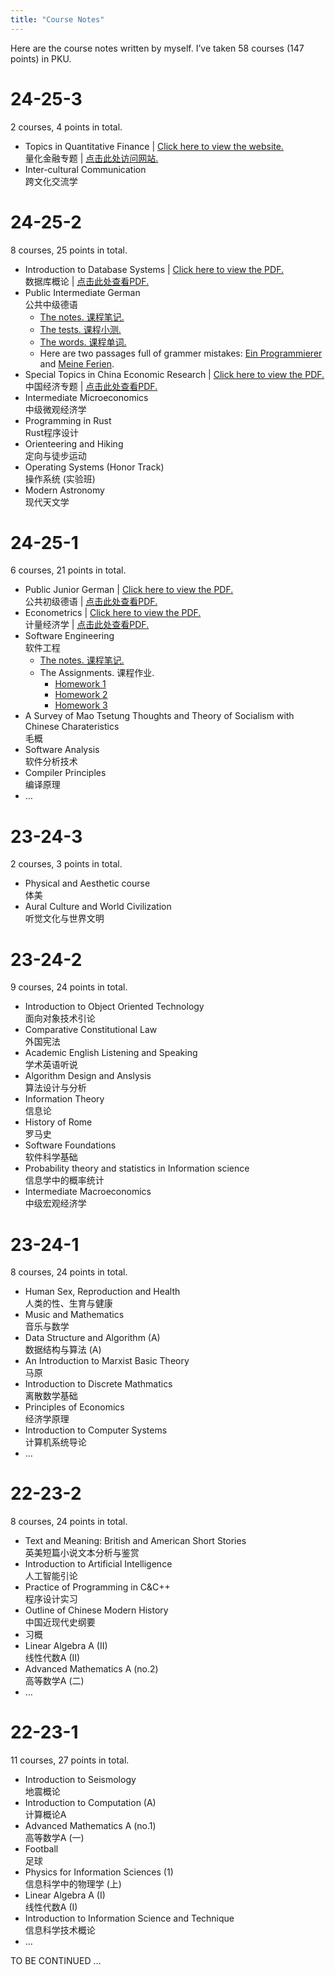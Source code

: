 ```yaml
---
title: "Course Notes"
---
```


Here are the course notes written by myself. I've taken 58 courses (147 points) in PKU.

# 24-25-3

2 courses, 4 points in total.

- Topics in Quantitative Finance | [Click here to view the website.](https://vectorpikachu.github.io/qf-slides/) <br>
  量化金融专题 | [点击此处访问网站.](https://vectorpikachu.github.io/qf-slides/)
- Inter-cultural Communication <br>
  跨文化交流学

# 24-25-2

8 courses, 25 points in total.

- Introduction to Database Systems | [Click here to view the PDF.](./PDF/Database.pdf) <br>
  数据库概论 | [点击此处查看PDF.](./PDF/Database.pdf)
- Public Intermediate German <br>
  公共中级德语
  - [The notes. 课程笔记.](./PDF/25春季公共中级德语笔记.pdf)
  - [The tests. 课程小测.](./PDF/公共中级德语小测.pdf)
  - [The words. 课程单词.](./PDF/Einheit 6-10 单词笔记.pdf)
  - Here are two passages full of grammer mistakes: [Ein Programmierer](./PDF/职业描述.pdf) and [Meine Ferien](./PDF/假期描述.pdf).
- Special Topics in China Economic Research | [Click here to view the PDF.](./PDF/25春季中国经济专题笔记.pdf) <br>
  中国经济专题 | [点击此处查看PDF.](./PDF/25春季中国经济专题笔记.pdf)
- Intermediate Microeconomics <br>
  中级微观经济学
- Programming in Rust <br>
  Rust程序设计
- Orienteering and Hiking <br>
  定向与徒步运动
- Operating Systems (Honor Track) <br>
  操作系统 (实验班)
- Modern Astronomy <br>
  现代天文学

# 24-25-1

6 courses, 21 points in total.

- Public Junior German | [Click here to view the PDF.](./PDF/德语notes.pdf) <br>
  公共初级德语 | [点击此处查看PDF.](./PDF/德语notes.pdf)
- Econometrics | [Click here to view the PDF.](./PDF/计量经济学notes.pdf) <br>
  计量经济学 | [点击此处查看PDF.](./PDF/计量经济学notes.pdf)
- Software Engineering <br>
  软件工程
  - [The notes. 课程笔记.](./PDF/SE.pdf)
  - The Assignments. 课程作业.
    - [Homework 1](./PDF/SE-HW/SE-HW1.pdf)
    - [Homework 2](./PDF/SE-HW/SE-HW2.pdf)
    - [Homework 3](./PDF/SE-HW/SE-HW3.pdf)
- A Survey of Mao Tsetung Thoughts and Theory of Socialism with Chinese Charateristics <br>
  毛概
- Software Analysis <br>
  软件分析技术
- Compiler Principles <br>
  编译原理
- ...

# 23-24-3

2 courses, 3 points in total.

- Physical and Aesthetic course <br>
  体美
- Aural Culture and World Civilization <br>
  听觉文化与世界文明

# 23-24-2

9 courses, 24 points in total.

- Introduction to Object Oriented Technology <br>
  面向对象技术引论
- Comparative Constitutional Law <br>
  外国宪法
- Academic English Listening and Speaking <br>
  学术英语听说
- Algorithm Design and Anslysis <br>
  算法设计与分析
- Information Theory <br>
  信息论
- History of Rome <br>
  罗马史
- Software Foundations <br>
  软件科学基础
- Probability theory and statistics in Information science <br>
  信息学中的概率统计
- Intermediate Macroeconomics <br>
  中级宏观经济学

# 23-24-1

8 courses, 24 points in total.

- Human Sex, Reproduction and Health <br>
  人类的性、生育与健康
- Music and Mathematics <br>
  音乐与数学
- Data Structure and Algorithm (A) <br>
  数据结构与算法 (A)
- An Introduction to Marxist Basic Theory <br>
  马原
- Introduction to Discrete Mathmatics <br>
  离散数学基础
- Principles of Economics <br>
  经济学原理
- Introduction to Computer Systems <br>
  计算机系统导论
- ...

# 22-23-2

8 courses, 24 points in total.

- Text and Meaning: British and American Short Stories <br>
  英美短篇小说文本分析与鉴赏
- Introduction to Artificial Intelligence <br>
  人工智能引论
- Practice of Programming in C&C++ <br>
  程序设计实习
- Outline of Chinese Modern History <br>
  中国近现代史纲要
- 习概
- Linear Algebra A (II) <br>
  线性代数A (II)
- Advanced Mathematics A (no.2) <br>
  高等数学A (二)
- ...

# 22-23-1

11 courses, 27 points in total.

- Introduction to Seismology <br>
  地震概论
- Introduction to Computation (A) <br>
  计算概论A
- Advanced Mathematics A (no.1) <br>
  高等数学A (一)
- Football <br>
  足球
- Physics for Information Sciences (1) <br>
  信息科学中的物理学 (上)
- Linear Algebra A (I) <br>
  线性代数A (I)
- Introduction to Information Science and Technique <br>
  信息科学技术概论
- ...



TO BE CONTINUED ...
